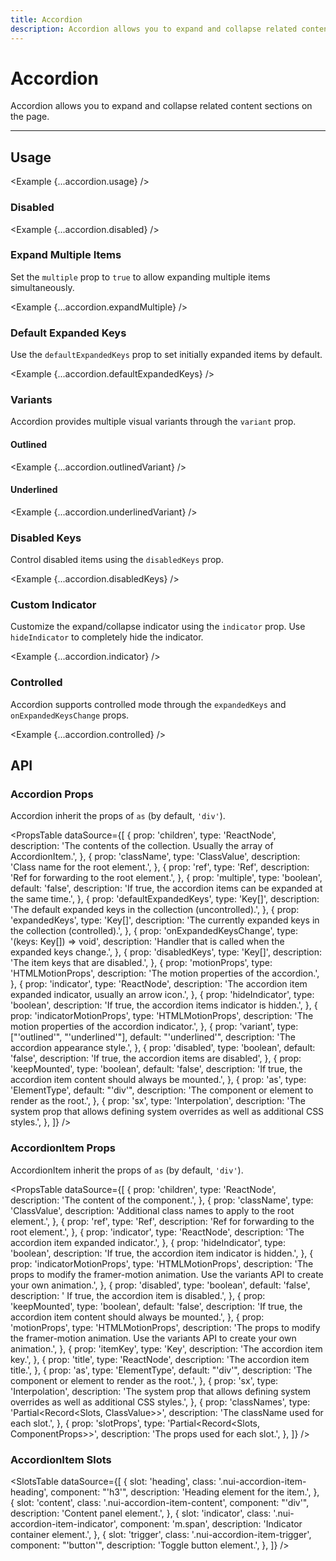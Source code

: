 ```yaml
---
title: Accordion
description: Accordion allows you to expand and collapse related content sections on the page.
---
```



# Accordion

Accordion allows you to expand and collapse related content sections on the page.

<ComponentLinks component='accordion' ariaCompatible />

---

## Usage

<Example {...accordion.usage} />

### Disabled

<Example {...accordion.disabled} />

### Expand Multiple Items

Set the `multiple` prop to `true` to allow expanding multiple items simultaneously.

<Example {...accordion.expandMultiple} />

### Default Expanded Keys

Use the `defaultExpandedKeys` prop to set initially expanded items by default.

<Example {...accordion.defaultExpandedKeys} />

### Variants

Accordion provides multiple visual variants through the `variant` prop.

#### Outlined

<Example {...accordion.outlinedVariant} />

#### Underlined

<Example {...accordion.underlinedVariant} />

### Disabled Keys

Control disabled items using the `disabledKeys` prop.

<Example {...accordion.disabledKeys} />

### Custom Indicator

Customize the expand/collapse indicator using the `indicator` prop. Use `hideIndicator` to completely hide the indicator.

<Example {...accordion.indicator} />

### Controlled

Accordion supports controlled mode through the `expandedKeys` and `onExpandedKeysChange` props.

<Example {...accordion.controlled} />

## API

### Accordion Props

Accordion inherit the props of `as` (by default, `'div'`).

<PropsTable
  dataSource={[
    {
      prop: 'children',
      type: 'ReactNode',
      description:
        'The contents of the collection. Usually the array of AccordionItem.',
    },
    {
      prop: 'className',
      type: 'ClassValue',
      description: 'Class name for the root element.',
    },
    {
      prop: 'ref',
      type: 'Ref',
      description: 'Ref for forwarding to the root element.',
    },
    {
      prop: 'multiple',
      type: 'boolean',
      default: 'false',
      description:
        'If true, the accordion items can be expanded at the same time.',
    },
    {
      prop: 'defaultExpandedKeys',
      type: 'Key[]',
      description:
        'The default expanded keys in the collection (uncontrolled).',
    },
    {
      prop: 'expandedKeys',
      type: 'Key[]',
      description:
        'The currently expanded keys in the collection (controlled).',
    },
    {
      prop: 'onExpandedKeysChange',
      type: '(keys: Key[]) => void',
      description: 'Handler that is called when the expanded keys change.',
    },
    {
      prop: 'disabledKeys',
      type: 'Key[]',
      description: 'The item keys that are disabled.',
    },
    {
      prop: 'motionProps',
      type: 'HTMLMotionProps',
      description: 'The motion properties of the accordion.',
    },
    {
      prop: 'indicator',
      type: 'ReactNode',
      description:
        'The accordion item expanded indicator, usually an arrow icon.',
    },
    {
      prop: 'hideIndicator',
      type: 'boolean',
      description: 'If true, the accordion items indicator is hidden.',
    },
    {
      prop: 'indicatorMotionProps',
      type: 'HTMLMotionProps',
      description: 'The motion properties of the accordion indicator.',
    },
    {
      prop: 'variant',
      type: ["'outlined'", "'underlined'"],
      default: "'underlined'",
      description: 'The accordion appearance style.',
    },
    {
      prop: 'disabled',
      type: 'boolean',
      default: 'false',
      description: 'If true, the accordion items are disabled',
    },
    {
      prop: 'keepMounted',
      type: 'boolean',
      default: 'false',
      description:
        'If true, the accordion item content should always be mounted.',
    },
    {
      prop: 'as',
      type: 'ElementType',
      default: "'div'",
      description: 'The component or element to render as the root.',
    },
    {
      prop: 'sx',
      type: 'Interpolation',
      description:
        'The system prop that allows defining system overrides as well as additional CSS styles.',
    },
  ]}
/>

### AccordionItem Props

AccordionItem inherit the props of `as` (by default, `'div'`).

<PropsTable
  dataSource={[
    {
      prop: 'children',
      type: 'ReactNode',
      description: 'The content of the component.',
    },
    {
      prop: 'className',
      type: 'ClassValue',
      description: 'Additional class names to apply to the root element.',
    },
    {
      prop: 'ref',
      type: 'Ref',
      description: 'Ref for forwarding to the root element.',
    },
    {
      prop: 'indicator',
      type: 'ReactNode',
      description: 'The accordion item expanded indicator.',
    },
    {
      prop: 'hideIndicator',
      type: 'boolean',
      description: 'If true, the accordion item indicator is hidden.',
    },
    {
      prop: 'indicatorMotionProps',
      type: 'HTMLMotionProps',
      description:
        'The props to modify the framer-motion animation. Use the variants API to create your own animation.',
    },
    {
      prop: 'disabled',
      type: 'boolean',
      default: 'false',
      description: ' If true, the accordion item is disabled.',
    },
    {
      prop: 'keepMounted',
      type: 'boolean',
      default: 'false',
      description:
        'If true, the accordion item content should always be mounted.',
    },
    {
      prop: 'motionProps',
      type: 'HTMLMotionProps',
      description:
        'The props to modify the framer-motion animation. Use the variants API to create your own animation.',
    },
    {
      prop: 'itemKey',
      type: 'Key',
      description: 'The accordion item key.',
    },
    {
      prop: 'title',
      type: 'ReactNode',
      description: 'The accordion item title.',
    },
    {
      prop: 'as',
      type: 'ElementType',
      default: "'div'",
      description: 'The component or element to render as the root.',
    },
    {
      prop: 'sx',
      type: 'Interpolation',
      description:
        'The system prop that allows defining system overrides as well as additional CSS styles.',
    },
    {
      prop: 'classNames',
      type: 'Partial<Record<Slots, ClassValue>>',
      description: 'The className used for each slot.',
    },
    {
      prop: 'slotProps',
      type: 'Partial<Record<Slots, ComponentProps>>',
      description: 'The props used for each slot.',
    },
  ]}
/>

### AccordionItem Slots

<SlotsTable
  dataSource={[
    {
      slot: 'heading',
      class: '.nui-accordion-item-heading',
      component: "'h3'",
      description: 'Heading element for the item.',
    },
    {
      slot: 'content',
      class: '.nui-accordion-item-content',
      component: "'div'",
      description: 'Content panel element.',
    },
    {
      slot: 'indicator',
      class: '.nui-accordion-item-indicator',
      component: 'm.span',
      description: 'Indicator container element.',
    },
    {
      slot: 'trigger',
      class: '.nui-accordion-item-trigger',
      component: "'button'",
      description: 'Toggle button element.',
    },
  ]}
/>
